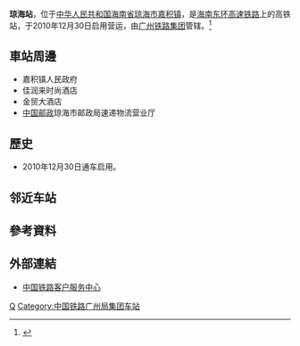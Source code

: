 {{Infobox China railway station
|车站名称 =琼海站
|图片 = Qionghai Railway Station 20150501 111632.jpg
|图片介绍 = 
|其他名称 = 
|车站拼音 = Qionghai
|英文名称 = Qionghai Railway Station
|车站代码 = 
|电报码 = QYQ
|拼音码 = QHA
|车站位置 = [[海南省|海南省]][[琼海市|琼海市]][[嘉积镇|嘉积镇]]
|坐标 = {{coord|19|14|28.51|N|110|29|15.94|E|display=inline,title}}
|归属 = [[广州铁路集团|广州铁路集团]]
|线路 = [[海南东环高速铁路|海南东环高速铁路]]
|车站等级 =
|月台数目 = 
|股道数目 = 
}}
'''琼海站'''，位于[[中华人民共和国|中华人民共和国]][[海南省|海南省]][[琼海市|琼海市]][[嘉积镇|嘉积镇]]，是[[海南东环高速铁路|海南东环高速铁路]]上的高铁站，于2010年12月30日启用营运，由[[广州铁路集团|广州铁路集团]]管辖。<ref>{{Cite web |url=http://search.huochepiao.com/huochezhan/jieshao/3585.htm |title=琼海高铁站介绍 |access-date=2017-01-11 |archive-date=2016-08-01 |archive-url=https://web.archive.org/web/20160801042341/http://search.huochepiao.com/huochezhan/jieshao/3585.htm |dead-url=no }}</ref>
==車站周邊==
* 嘉积镇人民政府
* 佳润来时尚酒店
* 金贸大酒店
* [[中国邮政|中国邮政]]琼海市邮政局速递物流营业厅

==歷史==
* 2010年12月30日通车启用。

==邻近车站==
{{start rail box|[[中国铁路|中国铁路]]}}
{{s-inop|[[文昌站|文昌]] |内环方向}}
{{s-line|[[海南环岛高速铁路|海南环岛高速铁路]]}}
{{s-inop|[[博鳌站|博鳌]]|外环方向}}
{{s-end}}

==參考資料==
{{reflist}}
==外部連結==
* [http://www.12306.cn/mormhweb/ 中国铁路客户服务中心] {{Wayback|url=http://www.12306.cn/mormhweb/ |date=20180205163941 }}

{{China-rail-stub}}
{{海南环岛高速铁路}}
[[Category:海南省铁路车站|Q]]
[[Category:中国铁路广州局集团车站|Category:中国铁路广州局集团车站]]